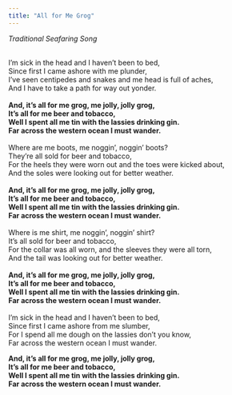 ```yaml
---
title: "All for Me Grog"
---
```


*Traditional Seafaring Song*

\
I'm sick in the head and I haven't been to bed,\
Since first I came ashore with me plunder,\
I've seen centipedes and snakes and me head is full of aches,\
And I have to take a path for way out yonder.\
\
**And, it's all for me grog, me jolly, jolly grog,\
It's all for me beer and tobacco,\
Well I spent all me tin with the lassies drinking gin.\
Far across the western ocean I must wander.**\
\
Where are me boots, me noggin', noggin' boots?\
They're all sold for beer and tobacco,\
For the heels they were worn out and the toes were kicked about,\
And the soles were looking out for better weather.\
\
**And, it's all for me grog, me jolly, jolly grog,\
It's all for me beer and tobacco,\
Well I spent all me tin with the lassies drinking gin.\
Far across the western ocean I must wander.**\
\
Where is me shirt, me noggin', noggin' shirt?\
It's all sold for beer and tobacco,\
For the collar was all worn, and the sleeves they were all torn,\
And the tail was looking out for better weather.\
\
**And, it's all for me grog, me jolly, jolly grog,\
It's all for me beer and tobacco,\
Well I spent all me tin with the lassies drinking gin.\
Far across the western ocean I must wander.**\
\
I'm sick in the head and I haven't been to bed,\
Since first I came ashore from me slumber,\
For I spend all me dough on the lassies don't you know,\
Far across the western ocean I must wander.

**And, it's all for me grog, me jolly, jolly grog,\
It's all for me beer and tobacco,\
Well I spent all me tin with the lassies drinking gin.\
Far across the western ocean I must wander.**\
